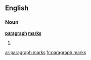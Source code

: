 ==English==

===Noun===
'''[[paragraph]] [[mark]]s'''

# {{plural of|[[paragraph mark]]}}

[[ar:paragraph marks]]
[[fr:paragraph marks]]